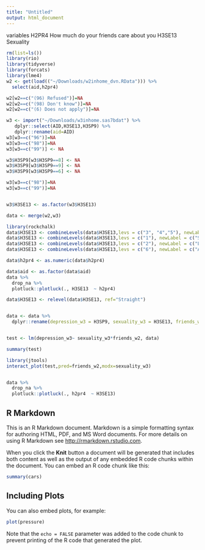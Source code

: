 ```yaml
---
title: "Untitled"
output: html_document
---
```


variables
H2PR4 How much do your friends care about you
H3SE13 Sexuality

```r
rm(list=ls())
library(rio)
library(tidyverse)
library(forcats)
library(lme4)
w2 <- get(load(("~/Downloads/w2inhome_dvn.RData"))) %>%
  select(aid,h2pr4)

w2[w2==c("(96) Refused")]=NA
w2[w2==c("(98) Don't know")]=NA
w2[w2==c("(6) Does not apply")]=NA

w3 <- import("~/Downloads/w3inhome.sas7bdat") %>%
   dplyr::select(AID,H3SE13,H3SP9) %>%
   dplyr::rename(aid=AID)
w3[w3==c("96")]=NA
w3[w3==c("98")]=NA
w3[w3==c("99")] <- NA

w3$H3SP9[w3$H3SP9==8] <- NA
w3$H3SP9[w3$H3SP9==9] <- NA
w3$H3SP9[w3$H3SP9==6] <- NA

w3[w3==c("98")]=NA
w3[w3==c("99")]=NA


w3$H3SE13 <- as.factor(w3$H3SE13)

data <- merge(w2,w3)

library(rockchalk)
data$H3SE13 <- combineLevels(data$H3SE13,levs = c("3", "4","5"), newLabel = c("LGB") )
data$H3SE13 <- combineLevels(data$H3SE13,levs = c("1"), newLabel = c("Straight") )
data$H3SE13 <- combineLevels(data$H3SE13,levs = c("2"), newLabel = c("Leaning") )
data$H3SE13 <- combineLevels(data$H3SE13,levs = c("6"), newLabel = c("Asexual") )

data$h2pr4 <- as.numeric(data$h2pr4)

data$aid <- as.factor(data$aid)
data %>%
  drop_na %>%
  plotluck::plotluck(., H3SE13  ~ h2pr4)

data$H3SE13 <- relevel(data$H3SE13, ref="Straight")


data <- data %>%
  dplyr::rename(depression_w3 = H3SP9, sexuality_w3 = H3SE13, friends_w2 = h2pr4)


test <- lm(depression_w3~ sexuality_w3*friends_w2, data)

summary(test)

library(jtools)
interact_plot(test,pred=friends_w2,modx=sexuality_w3)


data %>%
  drop_na %>%
  plotluck::plotluck(., h2pr4  ~ H3SE13)


```

## R Markdown

This is an R Markdown document. Markdown is a simple formatting syntax for authoring HTML, PDF, and MS Word documents. For more details on using R Markdown see <http://rmarkdown.rstudio.com>.

When you click the **Knit** button a document will be generated that includes both content as well as the output of any embedded R code chunks within the document. You can embed an R code chunk like this:

```r
summary(cars)
```

## Including Plots

You can also embed plots, for example:

```r
plot(pressure)
```

Note that the `echo = FALSE` parameter was added to the code chunk to prevent printing of the R code that generated the plot.
